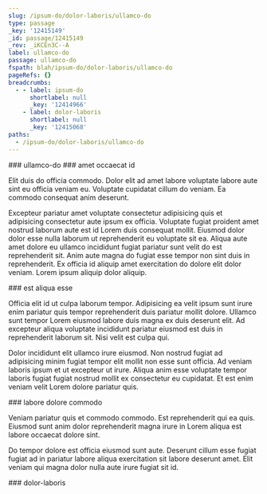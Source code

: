 ```yaml
---
slug: /ipsum-do/dolor-laboris/ullamco-do
type: passage
_key: '12415149'
_id: passage/12415149
_rev: _iKCEn3C--A
label: ullamco-do
passage: ullamco-do
fspath: blah/ipsum-do/dolor-laboris/ullamco-do
pageRefs: {}
breadcrumbs:
  - - label: ipsum-do
      shortlabel: null
      _key: '12414966'
    - label: dolor-laboris
      shortlabel: null
      _key: '12415068'
paths:
  - /ipsum-do/dolor-laboris/ullamco-do
---
```


<NuggetArea>
<Passage slug="/ipsum-do/dolor-laboris/ullamco-do" type="passage" _key="12415149" _id="passage/12415149" _rev="_iKCEn3C--A" label="ullamco-do" passage="ullamco-do" fspath="blah/ipsum-do/dolor-laboris/ullamco-do" paths="/ipsum-do/dolor-laboris/ullamco-do">
<NuggetBody>
### ullamco-do

</NuggetBody>
<Breadcrumbs>
<Crumbs>
<Crumb _key="12414966" label="ipsum-do" /><Crumb _key="12415068" label="dolor-laboris" />
</Crumbs>
</Breadcrumbs>
</Passage>

<NuggetsInbound>
</NuggetsInbound>
<NuggetsOutbound>
<Nugget direction="outbound" type="nugget" _key="bf030759-a8bb-4b5d-85d5-a3597508e9b1" _id="nugget/bf030759-a8bb-4b5d-85d5-a3597508e9b1" _rev="_iKCEn3G---" fspath="blah/ipsum-do/dolor-laboris/ullamco-do/amet-occaecat-id.md" label="amet occaecat id" paths="/ipsum-do/dolor-laboris/ullamco-do/amet-occaecat-id" slug="/ipsum-do/dolor-laboris/ullamco-do/amet-occaecat-id">
<NuggetBody>
### amet occaecat id

Elit duis do officia commodo. Dolor elit ad amet labore voluptate labore aute sint eu officia veniam eu. Voluptate cupidatat cillum do veniam. Ea commodo consequat anim deserunt.

Excepteur pariatur amet voluptate consectetur adipisicing quis et adipisicing consectetur aute ipsum ex officia. Voluptate fugiat proident amet nostrud laborum aute est id Lorem duis consequat mollit. Eiusmod dolor dolor esse nulla laborum ut reprehenderit eu voluptate sit ea. Aliqua aute amet dolore eu ullamco incididunt fugiat pariatur sunt velit do est reprehenderit sit. Anim aute magna do fugiat esse tempor non sint duis in reprehenderit. Ex officia id aliquip amet exercitation do dolore elit dolor veniam. Lorem ipsum aliquip dolor aliquip.

</NuggetBody>
</Nugget>

<Nugget direction="outbound" type="nugget" _key="0f8893c4-b3e3-42c0-a3ea-859b41117b7f" _id="nugget/0f8893c4-b3e3-42c0-a3ea-859b41117b7f" _rev="_iKCEn3G--_" fspath="blah/ipsum-do/dolor-laboris/ullamco-do/est-aliqua-esse.md" label="est aliqua esse" paths="/ipsum-do/dolor-laboris/ullamco-do/est-aliqua-esse" slug="/ipsum-do/dolor-laboris/ullamco-do/est-aliqua-esse">
<NuggetBody>
### est aliqua esse

Officia elit id ut culpa laborum tempor. Adipisicing ea velit ipsum sunt irure enim pariatur quis tempor reprehenderit duis pariatur mollit dolore. Ullamco sunt tempor Lorem eiusmod labore duis magna ex duis deserunt elit. Ad excepteur aliqua voluptate incididunt pariatur eiusmod est duis in reprehenderit laborum sit. Nisi velit est culpa qui.

Dolor incididunt elit ullamco irure eiusmod. Non nostrud fugiat ad adipisicing minim fugiat tempor elit mollit non esse sunt officia. Ad veniam laboris ipsum et ut excepteur ut irure. Aliqua anim esse voluptate tempor laboris fugiat fugiat nostrud mollit ex consectetur eu cupidatat. Et est enim veniam velit Lorem dolore pariatur quis.

</NuggetBody>
</Nugget>

<Nugget direction="outbound" type="nugget" _key="addc634f-b7eb-4ec3-b0e9-82c4724e5433" _id="nugget/addc634f-b7eb-4ec3-b0e9-82c4724e5433" _rev="_iKCEn3G--A" fspath="blah/ipsum-do/dolor-laboris/ullamco-do/labore-dolore-commodo.md" label="labore dolore commodo" paths="/ipsum-do/dolor-laboris/ullamco-do/labore-dolore-commodo" slug="/ipsum-do/dolor-laboris/ullamco-do/labore-dolore-commodo">
<NuggetBody>
### labore dolore commodo

Veniam pariatur quis et commodo commodo. Est reprehenderit qui ea quis. Eiusmod sunt anim dolor reprehenderit magna irure in Lorem aliqua est labore occaecat dolore sint.

Do tempor dolore est officia eiusmod sunt aute. Deserunt cillum esse fugiat fugiat ad in pariatur labore aliqua exercitation sit labore deserunt amet. Elit veniam qui magna dolor nulla aute irure fugiat sit id.

</NuggetBody>
</Nugget>

</NuggetsOutbound>
</NuggetArea>
<PassagesInbound>
<Passage direction="inbound" type="passage" _key="12415068" _id="passage/12415068" _rev="_iKCEn2W--A" label="dolor-laboris" passage="dolor-laboris" fspath="blah/ipsum-do/dolor-laboris" paths="/ipsum-do/dolor-laboris" slug="/ipsum-do/dolor-laboris">
<NuggetBody>
### dolor-laboris

</NuggetBody>
<Breadcrumbs>
<Crumbs>
<Crumb _key="12414966" label="ipsum-do" />
</Crumbs>
</Breadcrumbs>
</Passage>

</PassagesInbound>
<PassagesOutbound>
</PassagesOutbound>